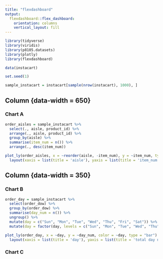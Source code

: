 ```yaml
---
title: "flexdashboard"
output: 
  flexdashboard::flex_dashboard:
    orientation: columns
    vertical_layout: fill
---
```


```r
library(tidyverse)
library(viridis)
library(p8105.datasets)
library(plotly)
library(flexdashboard)
```

```r
data(instacart)

set.seed(1)

sample_instacart = instacart[sample(nrow(instacart), 1000), ]
```

Column {data-width = 650}
-----------------------------------------------------------------------

### Chart A

```r
order_aisles = sample_instacart %>%
  select(., aisle, product_id) %>%
  arrange(., aisle, product_id) %>%
  group_by(aisle) %>%
  summarise(item_num = n()) %>%
  arrange(., desc(item_num))

plot_ly(order_aisles, x = ~reorder(aisle, -item_num), y = ~item_num, type = "scatter", mode = "markers", alpha = 0.5) %>%
  layout(xaxis = list(title = 'aisle'), yaxis = list(title = 'item_num'))
```

Column {data-width = 350}
-----------------------------------------------------------------------

### Chart B

```r
order_day = sample_instacart %>%
  select(order_dow) %>%
  group_by(order_dow) %>%
  summarise(day_num = n()) %>%
  ungroup() %>%
  mutate(day = c("Sun", "Mon", "Tue", "Wed", "Thu", "Fri", "Sat")) %>%
  mutate(day = factor(day, levels = c("Sun", "Mon", "Tue", "Wed", "Thu", "Fri", "Sat")))

plot_ly(order_day, x = ~day, y = ~day_num, color = ~day, type = "bar") %>%
  layout(xaxis = list(title = 'day'), yaxis = list(title = 'total day number'))
```

### Chart C

```r

```
